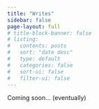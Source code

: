 ```yaml
---
title: "Writes"
sidebar: false
page-layout: full
# title-block-banner: false
# listing:
#   contents: posts
#   sort: "date desc"
#   type: default
#   categories: false
#   sort-ui: false
#   filter-ui: false
---
```


Coming soon... (eventually)
